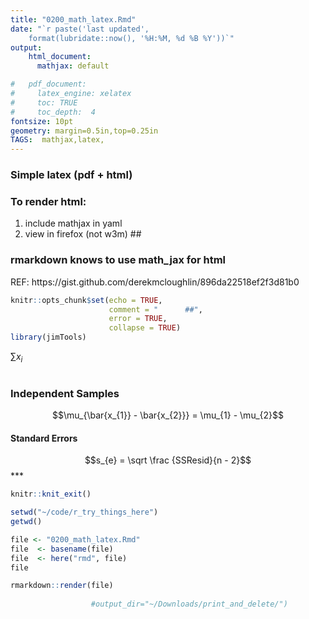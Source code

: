 ```yaml
--- 
title: "0200_math_latex.Rmd"
date: "`r paste('last updated', 
    format(lubridate::now(), '%H:%M, %d %B %Y'))`"
output: 
    html_document:
      mathjax: default

#   pdf_document: 
#     latex_engine: xelatex
#     toc: TRUE 
#     toc_depth:  4 
fontsize: 10pt 
geometry: margin=0.5in,top=0.25in 
TAGS:  mathjax,latex,
---
```


### Simple latex (pdf + html)
### To render html:
  (1) include mathjax in yaml
  (2) view in firefox (not w3m)
##            

### rmarkdown knows to use math_jax for html
REF: https://gist.github.com/derekmcloughlin/896da22518ef2f3d81b0

```r
knitr::opts_chunk$set(echo = TRUE,
                      comment = "      ##",
                      error = TRUE,
                      collapse = TRUE)
library(jimTools)
```


$\sum x_{i}$
```r
```
### Independent Samples

$$\mu_{\bar{x_{1}} - \bar{x_{2}}} = \mu_{1} - \mu_{2}$$


#### Standard Errors

$$s_{e} = \sqrt \frac {SSResid}{n - 2}$$
***

```r
knitr::knit_exit()
```


```r

setwd("~/code/r_try_things_here")
getwd()

file <- "0200_math_latex.Rmd"
file  <- basename(file)
file  <- here("rmd", file)
file

rmarkdown::render(file)
                
                  #output_dir="~/Downloads/print_and_delete/")
```
